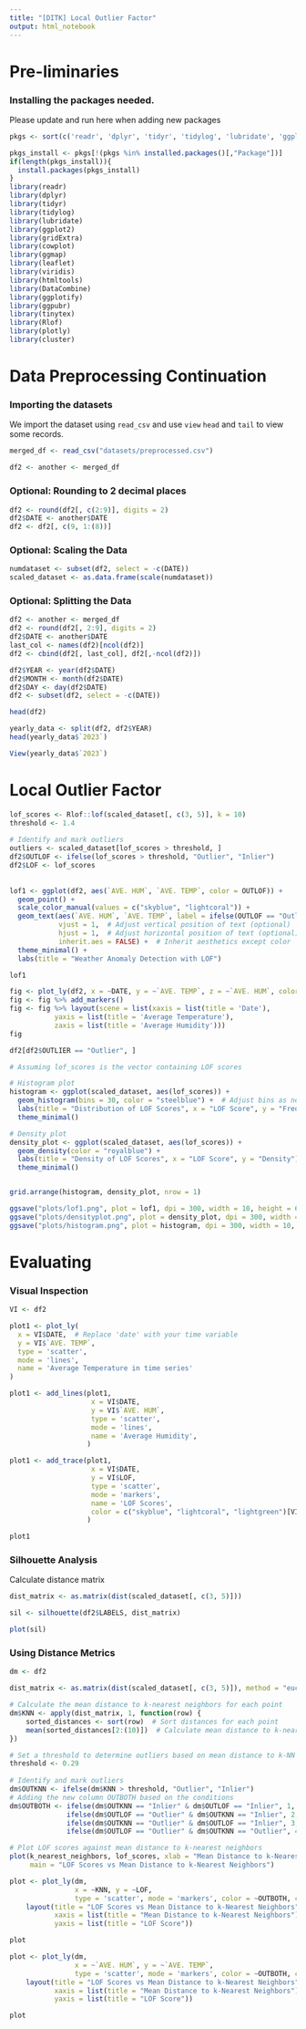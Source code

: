 ---
title: "[DITK] Local Outlier Factor"
output: html_notebook
---

# Pre-liminaries

### Installing the packages needed.

Please update and run here when adding new packages

```{r}
pkgs <- sort(c('readr', 'dplyr', 'tidyr', 'tidylog', 'lubridate', 'ggplot2', 'gridExtra', 'cowplot', 'ggmap', 'leaflet', 'viridis', 'DataCombine', 'ggplotify', 'ggpubr', 'tinytex', 'Rlof', 'plotly', 'cluster'))

pkgs_install <- pkgs[!(pkgs %in% installed.packages()[,"Package"])]
if(length(pkgs_install)){
  install.packages(pkgs_install)
}
library(readr)
library(dplyr)
library(tidyr)
library(tidylog)
library(lubridate)
library(ggplot2)
library(gridExtra)
library(cowplot)
library(ggmap)
library(leaflet)
library(viridis)
library(htmltools)
library(DataCombine)
library(ggplotify)
library(ggpubr)
library(tinytex)
library(Rlof)
library(plotly)
library(cluster)
```

# Data Preprocessing Continuation

### Importing the datasets

We import the dataset using `read_csv` and use `view` `head` and `tail` to view some records.

```{r}
merged_df <- read_csv("datasets/preprocessed.csv")
```

```{r}
df2 <- another <- merged_df
```

### Optional: Rounding to 2 decimal places

```{r}
df2 <- round(df2[, c(2:9)], digits = 2)
df2$DATE <- another$DATE
df2 <- df2[, c(9, 1:(8))]
```

### Optional: Scaling the Data

```{r}
numdataset <- subset(df2, select = -c(DATE))
scaled_dataset <- as.data.frame(scale(numdataset))
```

### Optional: Splitting the Data

```{r}
df2 <- another <- merged_df
df2 <- round(df2[, 2:9], digits = 2)
df2$DATE <- another$DATE
last_col <- names(df2)[ncol(df2)]
df2 <- cbind(df2[, last_col], df2[,-ncol(df2)])
```

```{r}
df2$YEAR <- year(df2$DATE)
df2$MONTH <- month(df2$DATE)
df2$DAY <- day(df2$DATE)
df2 <- subset(df2, select = -c(DATE))
```

```{r}
head(df2)
```

```{r}
yearly_data <- split(df2, df2$YEAR)
head(yearly_data$`2023`)
```

```{r}
View(yearly_data$`2023`)
```

# Local Outlier Factor

```{r}

lof_scores <- Rlof::lof(scaled_dataset[, c(3, 5)], k = 10)
threshold <- 1.4
 
# Identify and mark outliers
outliers <- scaled_dataset[lof_scores > threshold, ]
df2$OUTLOF <- ifelse(lof_scores > threshold, "Outlier", "Inlier")
df2$LOF <- lof_scores
 
 
lof1 <- ggplot(df2, aes(`AVE. HUM`, `AVE. TEMP`, color = OUTLOF)) +
  geom_point() +
  scale_color_manual(values = c("skyblue", "lightcoral")) +
  geom_text(aes(`AVE. HUM`, `AVE. TEMP`, label = ifelse(OUTLOF == "Outlier", paste(`AVE. TEMP`, "," , `AVE. HUM`), "")),  # Add labels only for outliers
            vjust = 1,  # Adjust vertical position of text (optional)
            hjust = 1,  # Adjust horizontal position of text (optional)
            inherit.aes = FALSE) +  # Inherit aesthetics except color
  theme_minimal() +
  labs(title = "Weather Anomaly Detection with LOF")

lof1
```

```{r}
fig <- plot_ly(df2, x = ~DATE, y = ~`AVE. TEMP`, z = ~`AVE. HUM`, color = ~OUTLIER, colors = c('skyblue', 'lightcoral'), marker = list(size = 5))
fig <- fig %>% add_markers()
fig <- fig %>% layout(scene = list(xaxis = list(title = 'Date'),
           yaxis = list(title = 'Average Temperature'),
           zaxis = list(title = 'Average Humidity')))
fig
```

```{r}
df2[df2$OUTLIER == "Outlier", ]

```

```{r}
# Assuming lof_scores is the vector containing LOF scores

# Histogram plot
histogram <- ggplot(scaled_dataset, aes(lof_scores)) +
  geom_histogram(bins = 30, color = "steelblue") +  # Adjust bins as needed
  labs(title = "Distribution of LOF Scores", x = "LOF Score", y = "Frequency") +
  theme_minimal()

# Density plot
density_plot <- ggplot(scaled_dataset, aes(lof_scores)) +
  geom_density(color = "royalblue") +
  labs(title = "Density of LOF Scores", x = "LOF Score", y = "Density") +
  theme_minimal()


grid.arrange(histogram, density_plot, nrow = 1)
```

```{r}
ggsave("plots/lof1.png", plot = lof1, dpi = 300, width = 10, height = 6)
ggsave("plots/densityplot.png", plot = density_plot, dpi = 300, width = 10, height = 6)
ggsave("plots/histogram.png", plot = histogram, dpi = 300, width = 10, height = 6)
```

# Evaluating

### Visual Inspection

```{r}
VI <- df2
```

```{r}
plot1 <- plot_ly(
  x = VI$DATE,  # Replace 'date' with your time variable
  y = VI$`AVE. TEMP`,
  type = 'scatter',
  mode = 'lines',
  name = 'Average Temperature in time series'
)

plot1 <- add_lines(plot1,
                    x = VI$DATE,
                    y = VI$`AVE. HUM`,
                    type = 'scatter',
                    mode = 'lines',
                    name = 'Average Humidity',
                   )

plot1 <- add_trace(plot1,
                    x = VI$DATE,
                    y = VI$LOF,
                    type = 'scatter',
                    mode = 'markers',
                    name = 'LOF Scores',
                    color = c("skyblue", "lightcoral", "lightgreen")[VI$OUTLOF == "Inlier" ]
                   )

plot1
```

### Silhouette Analysis

Calculate distance matrix

```{r}
dist_matrix <- as.matrix(dist(scaled_dataset[, c(3, 5)]))
```

```{r}
sil <- silhouette(df2$LABELS, dist_matrix)
```

```{r}
plot(sil)
```

### Using Distance Metrics

```{r}
dm <- df2
```

```{r}
dist_matrix <- as.matrix(dist(scaled_dataset[, c(3, 5)]), method = "euclidian")
```

```{r}
# Calculate the mean distance to k-nearest neighbors for each point
dm$KNN <- apply(dist_matrix, 1, function(row) {
    sorted_distances <- sort(row)  # Sort distances for each point
    mean(sorted_distances[2:(10)])  # Calculate mean distance to k-nearest neighbors
})
```

```{r}
# Set a threshold to determine outliers based on mean distance to k-NN
threshold <- 0.29
 
# Identify and mark outliers
dm$OUTKNN <- ifelse(dm$KNN > threshold, "Outlier", "Inlier")
# Adding the new column OUTBOTH based on the conditions
dm$OUTBOTH <- ifelse(dm$OUTKNN == "Inlier" & dm$OUTLOF == "Inlier", 1, # Condition for 1
              ifelse(dm$OUTLOF == "Outlier" & dm$OUTKNN == "Inlier", 2, # Condition for 2
              ifelse(dm$OUTKNN == "Outlier" & dm$OUTLOF == "Inlier", 3, # Condition for 3
              ifelse(dm$OUTLOF == "Outlier" & dm$OUTKNN == "Outlier", 4, NA)))) # Condition for 4

```

```{r}
# Plot LOF scores against mean distance to k-nearest neighbors
plot(k_nearest_neighbors, lof_scores, xlab = "Mean Distance to k-Nearest Neighbors", ylab = "LOF Score",
     main = "LOF Scores vs Mean Distance to k-Nearest Neighbors")

```

```{r}
plot <- plot_ly(dm, 
                x = ~KNN, y = ~LOF, 
                type = 'scatter', mode = 'markers', color = ~OUTBOTH, colors = c('skyblue', 'lightcoral', 'lightgreen', 'mediumpurple')) %>%
    layout(title = "LOF Scores vs Mean Distance to k-Nearest Neighbors",
           xaxis = list(title = "Mean Distance to k-Nearest Neighbors"),
           yaxis = list(title = "LOF Score"))

plot
```

```{r}
plot <- plot_ly(dm, 
                x = ~`AVE. HUM`, y = ~`AVE. TEMP`, 
                type = 'scatter', mode = 'markers', color = ~OUTBOTH, colors = c('skyblue', 'lightcoral', 'lightgreen', 'mediumpurple')) %>%
    layout(title = "LOF Scores vs Mean Distance to k-Nearest Neighbors",
           xaxis = list(title = "Mean Distance to k-Nearest Neighbors"),
           yaxis = list(title = "LOF Score"))

plot
```
